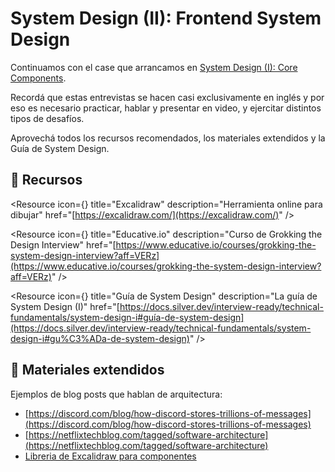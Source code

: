 

# System Design (II): Frontend System Design

Continuamos con el case que arrancamos en [System Design (I): Core Components](https://docs.silver.dev/interview-ready/technical-fundamentals/system-design-i).    

Recordá que estas entrevistas se hacen casi exclusivamente en inglés y por eso es necesario practicar, hablar y presentar en video, y ejercitar distintos tipos de desafíos. 

Aprovechá todos los recursos recomendados, los materiales extendidos y la Guía de System Design. 

<IREmbed src="https://www.youtube.com/embed/d4bGnkC0-oE?si=yJEx2A4x_1BciGJD"/>

## 🔗 Recursos

<Resource
icon={<LinkIcon className="color-4"/>}
title="Excalidraw"
description="Herramienta online para dibujar"
href="[https://excalidraw.com/](https://excalidraw.com/)"
/>

<Resource
icon={<LinkIcon className="color-4"/>}
title="Educative.io"
description="Curso de Grokking the Design Interview"
href="[https://www.educative.io/courses/grokking-the-system-design-interview?aff=VERz](https://www.educative.io/courses/grokking-the-system-design-interview?aff=VERz)"
/>

<Resource
icon={<LinkIcon className="color-4"/>}
title="Guía de System Design"
description="La guía de System Design (I)"
href="[https://docs.silver.dev/interview-ready/technical-fundamentals/system-design-i#guía-de-system-design](https://docs.silver.dev/interview-ready/technical-fundamentals/system-design-i#gu%C3%ADa-de-system-design)"
/>

## 📑 Materiales extendidos

Ejemplos de blog posts que hablan de arquitectura:

- [https://discord.com/blog/how-discord-stores-trillions-of-messages](https://discord.com/blog/how-discord-stores-trillions-of-messages)
- [https://netflixtechblog.com/tagged/software-architecture](https://netflixtechblog.com/tagged/software-architecture)
- [Libreria de Excalidraw para componentes](https://libraries.excalidraw.com/?target=_excalidraw&useHash=true&token=tPBG_3Xg_oR0jLeoOViBe&theme=light&version=2&sort=default#rohanp-system-design)
